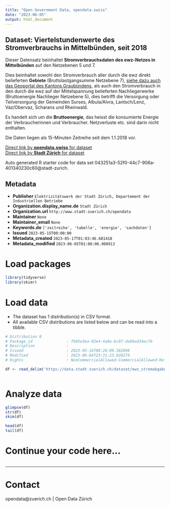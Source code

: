 ```yaml
---
title: "Open Government Data, opendata.swiss"
date: "2023-06-05"
output: html_document
---
```


## Dataset: Viertelstundenwerte des Stromverbrauchs in Mittelbünden, seit 2018

Dieser Datensatz beinhaltet **Stromverbrauchsdaten des ewz-Netzes in Mittelbünden** auf den Netzebenen 5 und 7. 

Dies beinhaltet sowohl den Stromverbrauch aller durch die ewz direkt belieferten **Gebiete** (Bruttolastgangsumme Netzebene 7), [siehe dazu auch das Geoportal des Kantons Graubündens](https://edit.geo.gr.ch/s/xS28), als auch den Stromverbrauch in den durch die ewz auf der Mittelspannung belieferten Nachliegerwerke (Bruttoenergie Nachlieger Netzebene 5), dies betrifft die Versorgung oder Teilversorgung der Gemeinden Surses, Albula/Alvra, Lantsch/Lenz, Vaz/Obervaz, Scharans und Rheinwald.

Es handelt sich um die **Bruttoenergie**, das heisst die konsumierte Energie der Verbraucherinnen und Verbraucher. Netzverluste etc. sind darin nicht enthalten.

Die Daten liegen als 15-Minuten Zeitreihe seit dem 1.1.2018 vor.

[Direct link by **opendata.swiss** for dataset](https://opendata.swiss/de/dataset/viertelstundenwerte-des-stromverbrauchs-in-mittelbunden-seit-2018)<br>
[Direct link by **Stadt Zürich** for dataset](https://data.stadt-zuerich.ch/dataset/ewz_stromabgabe_netzebenen_mittelbuenden)

Auto generated R starter code for data set 043251a3-52f0-44c7-906a-401340230c60@stadt-zurich.

## Metadata

- **Publisher** `Elektrizitätswerk der Stadt Zürich, Departement der Industriellen Betriebe`
- **Organization.display_name.de** `Stadt Zürich`
- **Organization.url** `http://www.stadt-zuerich.ch/opendata`
- **Maintainer** `None`
- **Maintainer_email** `None`
- **Keywords.de** `['zeitreihe', 'tabelle', 'energie', 'sachdaten']`
- **Issued** `2023-05-15T00:00:00`
- **Metadata_created** `2023-05-17T01:03:46.681418`
- **Metadata_modified** `2023-06-05T01:08:06.908913`


# Load packages

```r

library(tidyverse)
library(skimr)

```

# Load data

-   The dataset has 1 distribution(s) in CSV format.
-   All available CSV distributions are listed below and can be read into a tibble.

```r

# Distribution 0
# Package_id               : 7b95e3ea-02e4-4a8e-bc97-da96ad34ec7b
# Description              : 
# Issued                   : 2023-05-16T08:28:09.362898
# Modified                 : 2023-06-04T23:31:23.028274
# Rights                   : NonCommercialAllowed-CommercialAllowed-ReferenceNotRequired

df <- read_delim('https://data.stadt-zuerich.ch/dataset/ewz_stromabgabe_netzebenen_mittelbuenden/download/ewz_stromabgabe_netzebenen_mittelbuenden.csv')



```

# Analyze data

```r

glimpse(df)
str(df)
skim(df)

head(df)
tail(df)

```

# Continue your code here...

```r

```

------------------------------------------------------------------------

# Contact

opendata@zuerich.ch | Open Data Zürich
